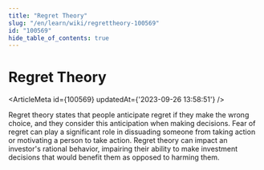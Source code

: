```yaml
---
title: "Regret Theory"
slug: "/en/learn/wiki/regrettheory-100569"
id: "100569"
hide_table_of_contents: true
---
```



# Regret Theory

<ArticleMeta id={100569} updatedAt={'2023-09-26 13:58:51'} />
<div className='border-solid border-b border-t-0 my-4 border-[var(--ifm-color-gray-300)]' />

Regret theory states that people anticipate regret if they make the wrong choice, and they consider this anticipation when making decisions. Fear of regret can play a significant role in dissuading someone from taking action or motivating a person to take action. Regret theory can impact an investor's rational behavior, impairing their ability to make investment decisions that would benefit them as opposed to harming them.

